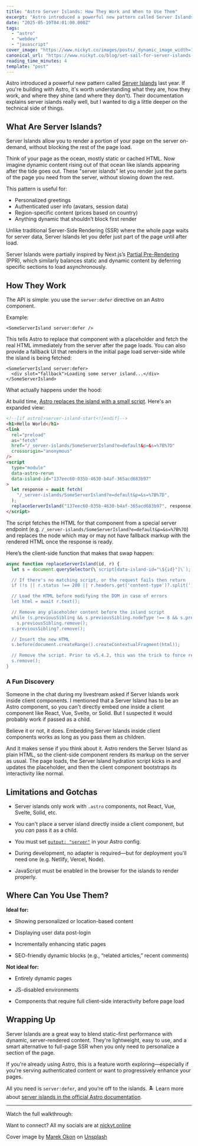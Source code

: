 ```yaml
---
title: "Astro Server Islands: How They Work and When to Use Them"
excerpt: "Astro introduced a powerful new pattern called Server Islands last year. If you're building with..."
date: "2025-05-19T04:01:00.000Z"
tags:
  - "astro"
  - "webdev"
  - "javascript"
cover_image: "https://www.nickyt.co/images/posts/_dynamic_image_width=1000,height=420,fit=cover,gravity=auto,format=auto_https%3A%2F%2Fdev-to-uploads.s3.amazonaws.com%2Fuploads%2Farticles%2Fxgcw745lfbuvqxp6w3hy.jpg"
canonical_url: "https://www.nickyt.co/blog/set-sail-for-server-islands-how-they-work-and-when-to-use-them-1p76/"
reading_time_minutes: 4
template: "post"
---
```



Astro introduced a powerful new pattern called [Server Islands](https://docs.astro.build/en/guides/server-islands/) last year. If you're building with Astro, it's worth understanding what they are, how they work, and where they shine (and where they don’t). Their documentation explains server islands really well, but I wanted to dig a little deeper on the technical side of things.

## What Are Server Islands?

Server Islands allow you to render a portion of your page on the server on-demand, without blocking the rest of the page load.

Think of your page as the ocean, mostly static or cached HTML. Now imagine dynamic content rising out of that ocean like islands appearing after the tide goes out. These "server islands" let you render just the parts of the page you need from the server, without slowing down the rest.

This pattern is useful for:

- Personalized greetings
- Authenticated user info (avatars, session data)
- Region-specific content (prices based on country)
- Anything dynamic that shouldn’t block first render

Unlike traditional Server-Side Rendering (SSR) where the whole page waits for server data, Server Islands let you defer just part of the page until after load.

Server Islands were partially inspired by Next.js’s [Partial Pre-Rendering](https://nextjs.org/learn/dashboard-app/partial-prerendering) (PPR), which similarly balances static and dynamic content by deferring specific sections to load asynchronously.

## How They Work

The API is simple: you use the `server:defer` directive on an Astro component.

Example:

```astro
<SomeServerIsland server:defer />
```

This tells Astro to replace that component with a placeholder and fetch the real HTML immediately from the server after the page loads. You can also provide a fallback UI that renders in the initial page load server-side while the island is being fetched:

```astro
<SomeServerIsland server:defer>
  <div slot="fallback">Loading some server island...</div>
</SomeServerIsland>
```

What actually happens under the hood:

At build time, [Astro replaces the island with a small script](https://docs.astro.build/en/guides/server-islands/#how-it-works).
Here's an expanded view:

```html
<!--[if astro]>server-island-start<![endif]-->
<h1>Hello World</h1>
<link
  rel="preload"
  as="fetch"
  href="/_server-islands/SomeServerIsland?e=default&p=&s=%7B%7D"
  crossorigin="anonymous"
/>
<script
  type="module"
  data-astro-rerun
  data-island-id="137eec60-035b-4630-b4af-365acd683b97"
>
  let response = await fetch(
    "/_server-islands/SomeServerIsland?e=default&p=&s=%7B%7D",
  );
  replaceServerIsland("137eec60-035b-4630-b4af-365acd683b97", response);
</script>
```

The script fetches the HTML for that component from a special server endpoint (e.g. `/_server-islands/SomeServerIsland?e=default&p=&s=%7B%7D`) and replaces the node which may or may not have fallback markup with the rendered HTML once the response is ready.

Here’s the client-side function that makes that swap happen:

```typescript
async function replaceServerIsland(id, r) {
  let s = document.querySelector(\`script[data-island-id="\${id}"]\`);

  // If there's no matching script, or the request fails then return
  if (!s || r.status !== 200 || r.headers.get('content-type')?.split(';')[0].trim() !== 'text/html') return;

  // Load the HTML before modifying the DOM in case of errors
  let html = await r.text();

  // Remove any placeholder content before the island script
  while (s.previousSibling && s.previousSibling.nodeType !== 8 && s.previousSibling.data !== '[if astro]>server-island-start<![endif]')
    s.previousSibling.remove();
  s.previousSibling?.remove();

  // Insert the new HTML
  s.before(document.createRange().createContextualFragment(html));

  // Remove the script. Prior to v5.4.2, this was the trick to force rerun of scripts.  Keeping it to minimize change to the existing behavior.
  s.remove();
}
```

### A Fun Discovery

Someone in the chat during my livestream asked if Server Islands work inside client components. I mentioned that a Server Island has to be an Astro component, so you can't directly embed one inside a client component like React, Vue, Svelte, or Solid. But I suspected it would probably work if passed as a child.

Believe it or not, it does. Embedding Server Islands inside client components works as long as you pass them as children.

And it makes sense if you think about it. Astro renders the Server Island as plain HTML, so the client-side component renders its markup on the server as usual. The page loads, the Server Island hydration script kicks in and updates the placeholder, and then the client component bootstraps its interactivity like normal.

## Limitations and Gotchas

- Server islands only work with `.astro` components, not React, Vue, Svelte, Solid, etc.

- You can't place a server island directly inside a client component, but you _can_ pass it as a child.

- You must set [`output: "server"`](https://docs.astro.build/en/reference/configuration-reference/#output) in your Astro config.

- During development, no adapter is required—but for deployment you'll need one (e.g. Netlify, Vercel, Node).

- JavaScript must be enabled in the browser for the islands to render properly.

## Where Can You Use Them?

**Ideal for:**

- Showing personalized or location-based content

- Displaying user data post-login

- Incrementally enhancing static pages

- SEO-friendly dynamic blocks (e.g., “related articles,” recent comments)

**Not ideal for:**

- Entirely dynamic pages

- JS-disabled environments

- Components that require full client-side interactivity before page load

## Wrapping Up

Server Islands are a great way to blend static-first performance with dynamic, server-rendered content. They're lightweight, easy to use, and a smart alternative to full-page SSR when you only need to personalize a section of the page.

If you're already using Astro, this is a feature worth exploring—especially if you're serving authenticated content or want to progressively enhance your pages.

All you need is `server:defer`, and you’re off to the islands. 🏝️ Learn more about [server islands in the official Astro documentation](https://docs.astro.build/en/guides/server-islands/).

---

Watch the full walkthrough:

<Embed url="https://www.youtube.com/watch?v=YOjFpR3vrEQ" />

Want to connect?
All my socials are at [nickyt.online](https://nickyt.online)

Cover image by [Marek Okon](https://unsplash.com/@marekokon?utm_content=creditCopyText&utm_medium=referral&utm_source=unsplash) on [Unsplash](https://unsplash.com/photos/photography-of-island-against-sky-WScpndZFrOM?utm_content=creditCopyText&utm_medium=referral&utm_source=unsplash)
